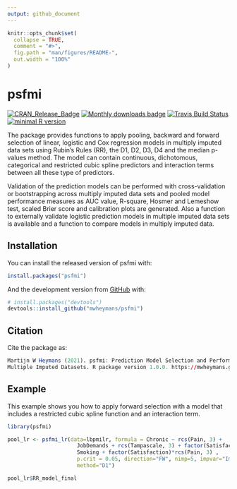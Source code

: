 ```yaml
---
output: github_document
---
```


<!-- README.md is generated from README.Rmd. Please edit that file -->

```r
knitr::opts_chunk$set(
  collapse = TRUE,
  comment = "#>",
  fig.path = "man/figures/README-",
  out.width = "100%"
)
```

# psfmi

[![CRAN_Release_Badge](https://www.r-pkg.org/badges/version-ago/psfmi)](https://CRAN.R-project.org/package=psfmi)
[![Monthly downloads badge](https://cranlogs.r-pkg.org/badges/last-month/psfmi?color=blue)](https://CRAN.R-project.org/package=psfmi)
[![Travis Build Status](https://travis-ci.com/mwheymans/psfmi.svg?branch=master)](https://travis-ci.org/mwheymans/psfmi) 
[![minimal R version](https://img.shields.io/badge/R%3E%3D-4.0.0-6666ff.svg)](https://cran.r-project.org/)

The package provides functions to apply pooling, backward and forward selection 
of linear, logistic and Cox regression models in multiply imputed data sets 
using Rubin's Rules (RR), the D1, D2, D3, D4 and the median p-values method. 
The model can contain	continuous, dichotomous, categorical and restricted cubic 
spline predictors and interaction terms between all these type of predictors. 

Validation of the prediction models can be performed with cross-validation or 
bootstrapping across multiply imputed data sets and pooled model performance measures 
as AUC value, R-square, Hosmer and Lemeshow test, scaled Brier score and calibration 
plots are generated. Also a function to externally validate logistic	prediction models 
in multiple imputed data sets is available and a function to compare models 
in multiply imputed data.

## Installation

You can install the released version of psfmi with:

``` r
install.packages("psfmi")
```
And the development version from [GitHub](https://github.com/) with:

``` r
# install.packages("devtools")
devtools::install_github("mwheymans/psfmi")
```
## Citation

Cite the package as:

``` r
Martijn W Heymans (2021). psfmi: Prediction Model Selection and Performance Evaluation in
Multiple Imputed Datasets. R package version 1.0.0. https://mwheymans.github.io/psfmi/
```
## Example

This example shows you how to apply forward selection with a model that includes a 
restricted cubic spline function and an interaction term.

```r
library(psfmi)

pool_lr <- psfmi_lr(data=lbpmilr, formula = Chronic ~ rcs(Pain, 3) + 
                      JobDemands + rcs(Tampascale, 3) + factor(Satisfaction) + 
                      Smoking + factor(Satisfaction)*rcs(Pain, 3) ,
                      p.crit = 0.05, direction="FW", nimp=5, impvar="Impnr",
                      method="D1")

pool_lr$RR_model_final


```


